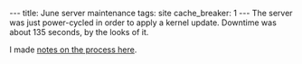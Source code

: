 ---
title: June server maintenance
tags: site
cache_breaker: 1
---
The server was just power-cycled in order to apply a kernel update. Downtime was about 135 seconds, by the looks of it.

I made [[Updating the kernel from version 2.6.18-128.1.1.el5 to 2.6.18-128.1.14.el5 on Red Hat Enterprise Linux 5.1 | notes on the process here]].

